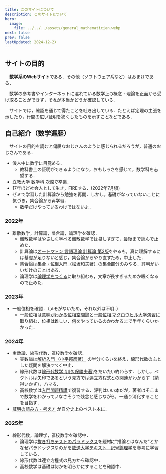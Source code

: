 ```yaml
---
title: このサイトについて
description: このサイトについて
hero:
  image:
    file: ../../../assets/general_mathematician.webp 
next: false
prev: false
lastUpdated: 2024-12-23
---
```


## サイトの目的

　**数学系のWebサイト**である．その他（ソフトウェア系など）はおまけである．

　数学の参考書やインターネットに溢れている数学上の概念・理論を正面から受け取ることができず，それが本当かどうか確認している．

　サイトでは，確認を通じて得たことを吐き出している．たとえば定理の主張を示したり，行間の広い証明を狭くしたものを示すことなどである．

## 自己紹介（数学遍歴）
　サイトの目的を読むと偏屈なおじさんのように感じられるだろうが，普通のおじさんである．

  - 浪人中に数学に目覚める．
    - 教科書上の証明ができるようになり，おもしろさを感じて，数学科を志望する． 
  - 立教大学 数学科 次席で卒業．
  - 17年ほど社会人として生き，FIREする．(2022年7月頃) 
  - ゼミで学習した計算論から勉強を再開．しかし，基礎がなっていないことに気づき，集合論から再学習．
    - 数学だけやっているわけではないよ．
 
### 2022年
  - 離散数学，計算論，集合論，論理学を確認．
    - 離散数学は[やさしく学べる離散数学](https://jp.mercari.com/search?afid=8571572904&search_condition_id=1cx0zHGsd44KE44GV44GX44GP5a2m44G544KL6Zui5pWj5pWw5a2m)では易しすぎて，最後まで読んで止めた． 
    - 計算論は[オートマトン 言語理論 計算論 第2版](https://jp.mercari.com/search?afid=8571572904&search_condition_id=1cx0zHGsd44Kq44O844OI44Oe44OI44OzIOiogOiqnueQhuirliDoqIjnrpfoq5Y)をやるも，真に理解するには基礎が足りないと感じ，集合論からやり直すため，中止した． 
    - 集合論は[集合・位相入門（松坂和夫著）](https://jp.mercari.com/search?afid=8571572904&search_condition_id=1cx0zHGsd6ZuG5ZCIIOS9jeebuCDlhaXploAg5p2-5Z2C)の集合部分のみやる．評判がいいだけのことはある．
    - 論理学は[論理学をつくる](https://jp.mercari.com/search?afid=8571572904&search_condition_id=1cx0zHGNpZB02Njkcax3oq5bnkIblrabjgpLjgaTjgY_jgos)に取り組むも，文章が長すぎるためか眠くなるので止めた．
### 2023年
  - 一般位相を確認．（メモがないため，それ以外は不明．）
    - 一般位相は[意味がわかる位相空間論](https://jp.mercari.com/search?afid=8571572904&search_condition_id=1cx0zHGsd5oSP5ZGz44GM44KP44GL44KL5L2N55u456m66ZaT6KuW)と[一般位相 マグロウヒル大学演習](https://shopping.bookoff.co.jp/search/keyword/%E3%83%9E%E3%82%B0%E3%83%AD%E3%82%A6%E3%83%92%E3%83%AB%E5%A4%A7%E5%AD%A6%E6%BC%94%E7%BF%92%20%E4%B8%80%E8%88%AC%E4%BD%8D%E7%9B%B8)に取り組む．位相は難しい．何をやっているのかわかるまで半年くらいかかった．
### 2024年
  - 実数論，線形代数，高校数学を確認．
    - 実数論は[解析入門Ⅰ（小平邦彦著）](https://jp.mercari.com/search?afid=8571572904&search_condition_id=1cx0zHGsd6Kej5p6Q5YWl6ZaAIOWwj-W5s-mCpuW9pg) の半分くらいを終え，線形代数のふとした疑問を解決すべく中止．
    - 線形代数は[線形代数学 (川久保勝夫著)](https://jp.mercari.com/search?afid=8571572904&search_condition_id=1cx0zHGsd57ea5b2i5Luj5pWw5a2mIOW3neS5heS_nQ)をだいたい終わらす．しかし，ベクトルは矢印であるという見方では連立方程式との関連がわからず（納得いかず），ハマる．
    - 高校数学は[入門問題精講](https://jp.mercari.com/search?afid=8571572904&search_condition_id=1cx0zHGNpZB0xMTI0HGsd5YWl6ZaA5ZWP6aGM57K-6KybIOaVsOWtpg)で復習する．評判はいい本だが，著者はそこまで数学をわかっていなさそうで残念と感じながら，一通り消化することを目指す．
  - [証明の読み方・考え方](https://jp.mercari.com/search?afid=8571572904&search_condition_id=1cx0zHGsd6Ki85piO44Gu6Kqt44G_5pa5IOiAg-OBiOaWuSDmlbDlraY) が自分史上のベスト本に．
### 2025年
  - 線形代数，論理学，高校数学を確認中．
    - 論理学は[抜き打ちテストのパラドックス](https://ja.wikipedia.org/wiki/%E6%8A%9C%E3%81%8D%E6%89%93%E3%81%A1%E3%83%86%E3%82%B9%E3%83%88%E3%81%AE%E3%83%91%E3%83%A9%E3%83%89%E3%83%83%E3%82%AF%E3%82%B9)を題材に"推論とはなんだ"とかなぜパラドックスなのかを[放送大学テキスト　記号論理学](https://jp.mercari.com/search?afid=8571572904&search_condition_id=1cx0zHGsd6KiY5Y-36KuW55CG5a2mIOaUvumAgeWkp-Wtpg)を参考に学習している．
    - 線形代数は連立方程式の見方から確認中．
    - 高校数学は基礎は何かを明らかにすることを確認中． 
　

